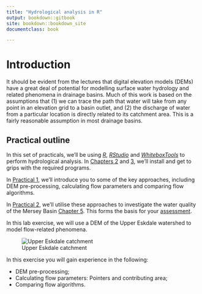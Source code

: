 ```yaml
---
title: "Hydrological analysis in R"
output: bookdown::gitbook
site: bookdown::bookdown_site
documentclass: book

---
```


# Introduction

It should be evident from the lectures that digital elevation models (DEMs) have a great deal of potential for modelling surface water hydrology and related phenomena in drainage basins. Much of this work is based on the assumptions that (1) we can trace the path that water will take from any point in an elevation grid to a basin outlet, and (2) the discharge of water from a particular location is directly related to its catchment area. This is a fairly reasonable assumption in most drainage basins. 

## Practical outline

In this set of practicals, we'll be using [*R*](https://www.r-project.org/), [*RStudio*](https://www.rstudio.com/) and [*WhiteboxTools*](https://jblindsay.github.io/wbt_book/intro.html) to perform hydrological analysis. In [Chapters 2](#Installation) and [3](#R), we'll install and get to grips with the required programs. 

In [Practical 1](#FirstPractical), we'll introduce you to some of the key approaches, including DEM pre-processing, calculating flow parameters and comparing flow algorithms. 

In [Practical 2](#SecondPractical), we'll utilise these approaches to investigate the water quality of the Mersey Basin [Chapter 5](#SecondPractical). This forms the basis for your [assessment](#Assessment). 

In this lab exercise, we will use a DEM of the Upper Eskdale watershed to model flow-related phenomena.

![Upper Eskdale catchment](images/cover.png)

In this exercise you will gain experience in the following:

- DEM pre-processing; 
- Calculating flow parameters: Pointers and contributing area;
- Comparing flow algorithms. 
